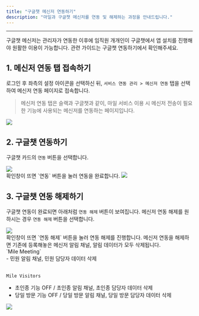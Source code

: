 ```yaml
---
title: "구글챗 메신저 연동하기"
description: "마일과 구글챗 메신저를 연동 및 해제하는 과정을 안내드립니다."
---
```


---

<Note>구글챗 메신저는 관리자가 연동한 이후에 임직원 개개인이 구글챗에서 앱 설치를 진행해야 원활한 이용이 가능합니다. 관련 가이드는 구글챗 연동하기에서 확인해주세요.</Note>

## 1. 메신저 연동 탭 접속하기

로그인 후 좌측의 설정 아이콘을 선택하신 뒤, `서비스 연동 관리 > 메신저 연동` 탭을 선택하여 메신저 연동 페이지로 접속합니다.

> 메신저 연동 탭은 슬랙과 구글챗과 같이, 마일 서비스 이용 시 메신저 전송이 필요한 기능에 사용되는 메신저를 연동하는 페이지입니다.

<Frame>
  <img src="/images/essentials/link/google-chat/img1.png" />
</Frame>

<br />

## 2. 구글챗 연동하기

구글챗 카드의 `연동` 버튼을 선택합니다.

<Frame>
  <img src="/images/essentials/link/google-chat/img2.png" />
</Frame>

<br />
확인창이 뜨면 `연동` 버튼을 눌러 연동을 완료합니다.

<Frame>
  <img src="/images/essentials/link/google-chat/img3.png" />
</Frame>

<br />

## 3. 구글챗 연동 해제하기

구글챗 연동이 완료되면 아래처럼 `연동 해제` 버튼이 보여집니다. 메신저 연동 해제를 원하시는 경우 `연동 해제` 버튼을 선택합니다.

<Frame>
  <img src="/images/essentials/link/google-chat/img4.png" />
</Frame>

<br />
확인창이 뜨면 `연동 해제` 버튼을 눌러 연동 해제를 진행합니다.

<Warning>
  메신저 연동을 해제하면 기존에 등록해놓은 메신저 알림 채널, 알림 데이터가 모두 삭제됩니다.</br>
  `Mile Meeting` </br>
  - 민원 알림 채널, 민원 담당자 데이터 삭제</br></br>

  `Mile Visitors` </br>
  - 초인종 기능 OFF / 초인종 알림 채널, 초인종 담당자 데이터 삭제 </br>
  - 당일 방문 기능 OFF / 당일 방문 알림 채널, 당일 방문 담당자 데이터 삭제 </br>
</Warning>

<Frame>
  <img src="/images/essentials/link/google-chat/img5.png" />
</Frame>